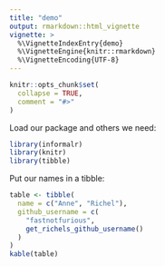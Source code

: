 ```yaml
---
title: "demo"
output: rmarkdown::html_vignette
vignette: >
  %\VignetteIndexEntry{demo}
  %\VignetteEngine{knitr::rmarkdown}
  %\VignetteEncoding{UTF-8}
---
```


```r
knitr::opts_chunk$set(
  collapse = TRUE,
  comment = "#>"
)
```

Load our package and others we need:

```r
library(informalr)
library(knitr)
library(tibble)
```

Put our names in a tibble:

```r
table <- tibble(
  name = c("Anne", "Richel"),
  github_username = c(
    "fastnotfurious", 
    get_richels_github_username()
  )
)
kable(table)
```

